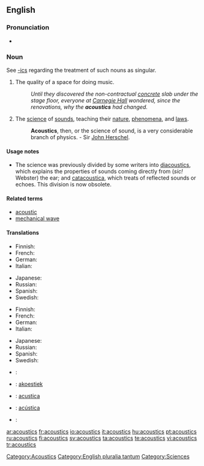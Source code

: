 ==English==

===Pronunciation===
*{{audio|en-us-acoustics.ogg|Audio (US)}}

===Noun===
{{en-noun|-}}
See [[-ics]] regarding the treatment of such nouns as singular.

# The quality of a space for doing music.
#:''Until they discovered the non-contractual [[concrete]] slab under the stage floor, everyone at [[Carnegie Hall]] wondered, since the renovations, why the '''acoustics''' had changed.''
# {{physics}} The [[science]] of [[sound]]s, teaching their [[nature]], [[phenomena]], and [[laws]].
#:'''Acoustics''', then, or the science of sound, is a very considerable branch of physics. - Sir [[John Herschel]].

====Usage notes====
*The science was previously divided by some writers into [[diacoustics]], which explains the properties of sounds coming directly from (''sic!'' Webster) the ear; and [[catacoustica]], which treats of reflected sounds or echoes.  This division is now obsolete.

====Related terms====
*[[acoustic]]
*[[mechanical wave]]

====Translations====
{{trans-top|a quality of a space for doing music}}
* Finnish: {{t+|fi|akustiikka}}
* French: {{t+|fr|acoustique|f}}
* German: {{t+|de|Akustik|f}}
* Italian: {{t+|it|acustica}}
{{trans-mid}}
* Japanese: {{t|ja|音響|tr=onkyō|sc=Jpan}}
* Russian: {{t|ru|акустика|f|tr=akústika|sc=Cyrl}}
* Spanish: {{t+|es|acústica|f}}
* Swedish: {{t+|sv|akustik|c}}
{{trans-bottom}}

{{trans-top|physics: a science of sounds}}
* Finnish: {{t+|fi|akustiikka}}
* French: {{t+|fr|acoustique|f}}
* German: {{t+|de|Akustik|f}}
* Italian: {{t+|it|acustica}}
{{trans-mid}}
* Japanese: {{t|ja|音響学|tr=onkyōgaku|sc=Jpan}}
* Russian: {{t|ru|акустика|f|tr=akústika|sc=Cyrl}}
* Spanish: {{t+|es|acústica|f}}
* Swedish: {{t+|sv|akustik|c}}
{{trans-bottom}}

{{ttbc-top}}
<!--Remove this section once all of the translations below have been moved into the tables above.-->
* {{ttbc|Croatian}}: {{t+|hr|akustika|f}}
* {{ttbc|Dutch}}: [[akoestiek]] {{m}}
* {{ttbc|Interlingua}}: [[acustica]]
* {{ttbc|Portuguese}}: [[acústica]] {{f}}
* {{ttbc|Slovene}}: {{t+|sl|akustika|f}}
{{trans-bottom}}

[[Category:Acoustics]]
[[Category:English pluralia tantum]]
[[Category:Sciences]]

[[ar:acoustics]]
[[fr:acoustics]]
[[io:acoustics]]
[[it:acoustics]]
[[hu:acoustics]]
[[pt:acoustics]]
[[ru:acoustics]]
[[fi:acoustics]]
[[sv:acoustics]]
[[ta:acoustics]]
[[te:acoustics]]
[[vi:acoustics]]
[[tr:acoustics]]